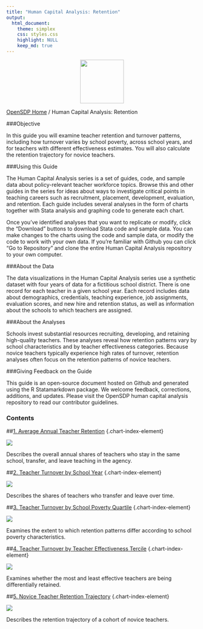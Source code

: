 ```yaml
---
title: "Human Capital Analysis: Retention"
output: 
  html_document:
    theme: simplex
    css: styles.css
    highlight: NULL
    keep_md: true
---
```


<div class="navbar navbar-default navbar-fixed-top" id="logo">
<div class="container">
<img src="OpenSDP-Banner_crimson.jpg" style="display: block; margin: 0 auto; height: 115px;">
</div>
</div>

[OpenSDP Home](opensdp.github.io)  /  Human Capital Analysis: Retention

###Objective

In this guide you will examine teacher retention and turnover patterns, including how turnover varies by school poverty, across school years, and for teachers with different effectiveness estimates. You will also calculate the retention trajectory for novice teachers.

###Using this Guide

The Human Capital Analysis series is a set of guides, code, and sample data about policy-relevant teacher workforce topics. Browse this and other guides in the series for ideas about ways to investigate critical points in teaching careers such as recruitment, placement, development, evaluation, and retention. Each guide includes several analyses in the form of charts together with Stata analysis and graphing code to generate each chart.

Once you've identified analyses that you want to replicate or modify, click the "Download" buttons to download Stata code and sample data. You can make changes to the charts using the code and sample data, or modify the code to work with your own data. If you're familiar with Github you can click "Go to Repository" and clone the entire Human Capital Analysis repository to your own computer.

###About the Data

The data visualizations in the Human Capital Analysis series use a synthetic dataset with four years of data for a fictitious school district. There is one record for each teacher in a given school year. Each record includes data about demographics, credentials, teaching experience, job assignments, evaluation scores, and new hire and retention status, as well as information about the schools to which teachers are assigned. 

###About the Analyses

Schools invest substantial resources recruiting, developing, and retaining high-quality teachers. These analyses reveal how retention patterns vary by school characteristics and by teacher effectiveness categories. Because novice teachers typically experience high rates of turnover, retention analyses often focus on the retention patterns of novice teachers.

###Giving Feedback on the Guide

This guide is an open-source document hosted on Github and generated using the R Statamarkdown package. We welcome feedback, corrections, additions, and updates. Please visit the OpenSDP human capital analysis repository to read our contributor guidelines.

### Contents

##[1. Average Annual Teacher Retention](Average_Annual_Teacher_Retention.html) {.chart-index-element}

[![](Average_Annual_Teacher_Retention.png)](Average_Annual_Teacher_Retention.html)

Describes the overall annual shares of teachers who stay in the same school, transfer, and leave teaching in the agency.

##[2. Teacher Turnover by School Year](Teacher_Turnover_by_School_Year.html) {.chart-index-element}

[![](Teacher_Turnover_by_School_Year.png)](Teacher_Turnover_by School_Year.html)

Describes the shares of teachers who transfer and leave over time.

##[3. Teacher Turnover by School Poverty Quartile](Teacher_Turnover_by_School_Poverty_Quartile.html) {.chart-index-element}

[![](Teacher_Turnover_by_School_Poverty_Quartile.png)](Teacher_Turnover_by_School_Poverty_Quartile.html)

Examines the extent to which retention patterns differ according to school poverty characteristics.

##[4. Teacher Turnover by Teacher Effectiveness Tercile](Teacher_Turnover_by_Teacher_Effectiveness_Tercile.html) {.chart-index-element}

[![](Teacher_Turnover_by_Teacher_Effectiveness_Tercile.png)](Teacher_Turnover_by_Teacher_Effectiveness_Tercile.html)

Examines whether the most and least effective teachers are being differentially retained.

##[5. Novice Teacher Retention Trajectory](Novice_Teacher_Retention_Trajectory.html) {.chart-index-element}

[![](Novice_Teacher_Retention_Trajectory.png)](Novice_Teacher_Retention_Trajectory.html)

Describes the retention trajectory of a cohort of novice teachers.